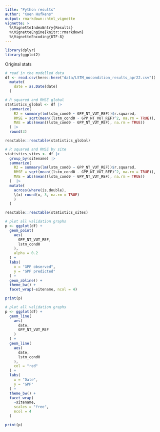 ```yaml
---
title: "Python results"
author: "Koen Hufkens"
output: rmarkdown::html_vignette
vignette: >
  %\VignetteIndexEntry{Results}
  %\VignetteEngine{knitr::rmarkdown}
  %\VignetteEncoding{UTF-8}
---
```


```r
library(dplyr)
library(ggplot2)
```

Original stats

```r
# read in the modelled data
df <- read.csv(here::here("data/LSTM_nocondition_results_apr22.csv")) |>
  mutate(
    date = as.Date(date)
  )

# R squared and RMSE global
statistics_global <- df |>
  summarize(
    R2 = summary(lm(lstm_cond0 ~ GPP_NT_VUT_REF))$r.squared,
    RMSE = sqrt(mean((lstm_cond0 - GPP_NT_VUT_REF)^2, na.rm = TRUE)),
    MAE = abs(mean((lstm_cond0 - GPP_NT_VUT_REF), na.rm = TRUE))
  ) |>
  round(3)

reactable::reactable(statistics_global)
```

```r
# R squared and RMSE by site
statistics_sites <- df |>
  group_by(sitename) |>
  summarize(
    R2 = summary(lm(lstm_cond0 ~ GPP_NT_VUT_REF))$r.squared,
    RMSE = sqrt(mean((lstm_cond0 - GPP_NT_VUT_REF)^2, na.rm = TRUE)),
    MAE = abs(mean((lstm_cond0 - GPP_NT_VUT_REF), na.rm = TRUE))
  )  |>
  mutate(
    across(where(is.double),
    \(x) round(x, 3, na.rm = TRUE)
    )
  )

reactable::reactable(statistics_sites)

```

```r
# plot all validation graphs
p <- ggplot(df) +
  geom_point(
    aes(
      GPP_NT_VUT_REF,
      lstm_cond0
    ),
    alpha = 0.2
  ) +
  labs(
    x = "GPP observed",
    y = "GPP predicted"
  ) +
  geom_abline() +
  theme_bw() +
  facet_wrap(~sitename, ncol = 4)

print(p)
```

```r
# plot all validation graphs
p <- ggplot(df) +
  geom_line(
    aes(
      date,
      GPP_NT_VUT_REF
    )
  ) +
  geom_line(
    aes(
      date,
      lstm_cond0
    ),
    col = "red"
  ) +
  labs(
    x = "Date",
    y = "GPP"
  ) +
  theme_bw() +
  facet_wrap(
    ~sitename,
    scales = "free",
    ncol = 4
  )

print(p)
```


